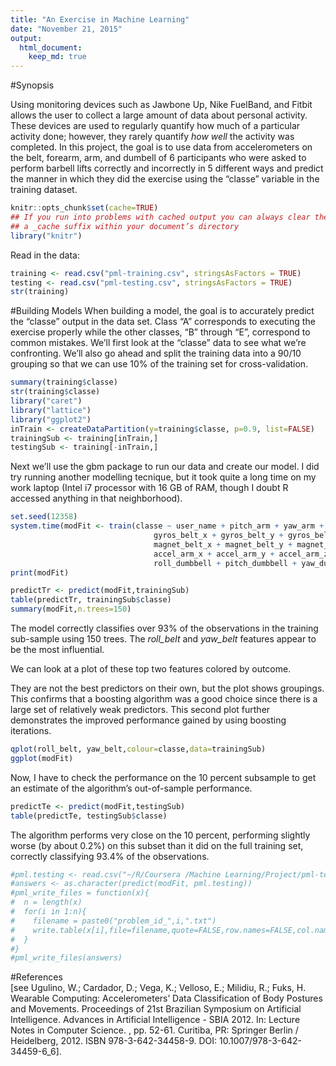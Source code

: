 ```yaml
---
title: "An Exercise in Machine Learning"
date: "November 21, 2015"
output: 
  html_document:
    keep_md: true
---
```


#Synopsis  

Using monitoring devices such as Jawbone Up, Nike FuelBand, and Fitbit allows the user to collect a large amount of data about personal activity. These devices are used to regularly quantify how much of a particular activity done; however, they rarely quantify *how well* the activity was completed. In this project, the goal is to use data from accelerometers on the belt, forearm, arm, and dumbell of 6 participants who were asked to perform barbell lifts correctly and incorrectly in 5 different ways and predict the manner in which they did the exercise using the "classe" variable in the training dataset. 

```r
knitr::opts_chunk$set(cache=TRUE)
## If you run into problems with cached output you can always clear the knitr cache by removing the folder named with 
## a _cache suffix within your document’s directory
library("knitr")
```

Read in the data: 

```r
training <- read.csv("pml-training.csv", stringsAsFactors = TRUE)
testing <- read.csv("pml-testing.csv", stringsAsFactors = TRUE)
str(training)

```

#Building Models
When building a model, the goal is to accurately predict the "classe" output in the data set.  Class "A" corresponds to executing the exercise properly while the other classes, "B" through "E", correspond to common mistakes. We'll first look at the "classe" data to see what we're confronting.  We'll also go ahead and split the training data into a 90/10 grouping so that we can use 10% of the training set for cross-validation.  


```r
summary(training$classe)
str(training$classe)
library("caret")
library("lattice")
library("ggplot2")
inTrain <- createDataPartition(y=training$classe, p=0.9, list=FALSE)
trainingSub <- training[inTrain,]
testingSub <- training[-inTrain,]

```

Next we'll use the gbm package to run our data and create our model.  I did try running another modelling tecnique, but it took quite a long time on my work laptop (Intel i7 processor with 16 GB of RAM, though I doubt R accessed anything in that neighborhood).


```r
set.seed(12358)
system.time(modFit <- train(classe ~ user_name + pitch_arm + yaw_arm + roll_arm + roll_belt + pitch_belt + yaw_belt +
                                gyros_belt_x + gyros_belt_y + gyros_belt_z + accel_belt_x + accel_belt_y + accel_belt_z +
                                magnet_belt_x + magnet_belt_y + magnet_belt_z + gyros_arm_x + gyros_arm_y + gyros_arm_z +
                                accel_arm_x + accel_arm_y + accel_arm_z + magnet_arm_x + magnet_arm_y + magnet_arm_z +
                                roll_dumbbell + pitch_dumbbell + yaw_dumbbell, method="gbm", data=trainingSub, verbose=FALSE))
print(modFit)
```



```r
predictTr <- predict(modFit,trainingSub)
table(predictTr, trainingSub$classe)
summary(modFit,n.trees=150)

```


The model correctly classifies over 93% of the observations in the training sub-sample using 150 trees. The *roll_belt* and *yaw_belt* features appear to be the most influential.  

We can look at a plot of these top two features colored by outcome.


They are not the best predictors on their own, but the plot shows groupings. This confirms that a boosting algorithm was a good choice since there is a large set of relatively weak predictors. This second plot further demonstrates the improved performance gained by using boosting iterations.


```r
qplot(roll_belt, yaw_belt,colour=classe,data=trainingSub)
ggplot(modFit)
```

Now, I have to check the performance on the 10 percent subsample to get an estimate of the algorithm’s out-of-sample performance.

```r
predictTe <- predict(modFit,testingSub)
table(predictTe, testingSub$classe)
```

The algorithm performs very close on the 10 percent, performing slightly worse (by about 0.2%) on this subset than it did on the full training set, correctly classifying 93.4% of the observations.  


```r
#pml.testing <- read.csv("~/R/Coursera /Machine Learning/Project/pml-testing.csv")
#answers <- as.character(predict(modFit, pml.testing))
#pml_write_files = function(x){
#  n = length(x)
#  for(i in 1:n){
#    filename = paste0("problem_id_",i,".txt")
#    write.table(x[i],file=filename,quote=FALSE,row.names=FALSE,col.names=FALSE)
#  }
#}
#pml_write_files(answers)
```



#References  
[see Ugulino, W.; Cardador, D.; Vega, K.; Velloso, E.; Milidiu, R.; Fuks, H. Wearable Computing: Accelerometers' Data Classification of Body Postures and Movements. Proceedings of 21st Brazilian Symposium on Artificial Intelligence. Advances in Artificial Intelligence - SBIA 2012. In: Lecture Notes in Computer Science. , pp. 52-61. Curitiba, PR: Springer Berlin / Heidelberg, 2012. ISBN 978-3-642-34458-9. DOI: 10.1007/978-3-642-34459-6_6]. 

